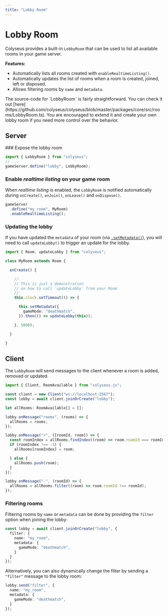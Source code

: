 ```yaml
---
title: "Lobby Room"
---
```


# Lobby Room

Colyseus provides a built-in `LobbyRoom` that can be used to list all available rooms in your game server.

**Features:**
- Automatically lists all rooms created with `enableRealtimeListing()`.
- Automatically updates the list of rooms when a room is created, joined, left or disposed.
- Allows filtering rooms by `name` and `metadata`.

<Callout type="info">
    The source-code for `LobbyRoom` is fairly straightforward. You can check it out [here](https://github.com/colyseus/colyseus/blob/master/packages/core/src/rooms/LobbyRoom.ts). You are encouraged to extend it and create your own lobby room if you need more control over the behavior.
</Callout>

## Server

<Steps>
### Expose the lobby room

```ts filename="server.ts"
import { LobbyRoom } from "colyseus";
// ...
gameServer.define("lobby", LobbyRoom);
```

### Enable _realtime listing_ on your game room

When _realtime listing_ is enabled, the `LobbyRoom` is notified automatically during `onCreate()`, `onJoin()`, `onLeave()` and `onDispose()`.

```ts {3} filename="server.ts"
gameServer
  .define("my_room", MyRoom)
  .enableRealtimeListing();
```
</Steps>

### Updating the lobby

If you have updated the `metadata` of your room (via [`.setMetadata()`](/server/room/#set-metadata)), you will need to call `updateLobby()` to trigger an update for the lobby.

```ts filename="MyRoom.ts"
import { Room, updateLobby } from "colyseus";

class MyRoom extends Room {

  onCreate() {

    //
    // This is just a demonstration
    // on how to call `updateLobby` from your Room
    //
    this.clock.setTimeout(() => {

      this.setMetadata({
        gameMode: "deathmatch",
      }).then(() => updateLobby(this));

    }, 5000);

  }

}
```

## Client

The `LobbyRoom` will send messages to the client whenever a room is added, removed or updated.

```ts {8,12,22} filename="client.ts"
import { Client, RoomAvailable } from "colyseus.js";

const client = new Client("ws://localhost:2567");
const lobby = await client.joinOrCreate("lobby");

let allRooms: RoomAvailable[] = [];

lobby.onMessage("rooms", (rooms) => {
  allRooms = rooms;
});

lobby.onMessage("+", ([roomId, room]) => {
  const roomIndex = allRooms.findIndex((room) => room.roomId === roomId);
  if (roomIndex !== -1) {
    allRooms[roomIndex] = room;

  } else {
    allRooms.push(room);
  }
});

lobby.onMessage("-", (roomId) => {
  allRooms = allRooms.filter((room) => room.roomId !== roomId);
});
```

### Filtering rooms

Filtering rooms by `name` or `metadata` can be done by providing the `filter` option when joining the lobby:

```ts {1-6} filename="client.ts"
const lobby = await client.joinOrCreate("lobby", {
  filter: {
    name: "my_room",
    metadata: {
      gameMode: "deathmatch",
    }
  }
});
```

Alternatively, you can also dynamically change the filter by sending a `"filter"` message to the lobby room:

```ts
lobby.send("filter", {
  name: "my_room",
  metadata: {
    gameMode: "deathmatch",
  }
});
```